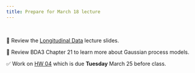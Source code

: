 ```yaml
---
title: Prepare for March 18 lecture
---
```


<br>

📖 Review the [Longitudinal Data](https://biostat725-sp25.netlify.app/slides/16-longitudinal) lecture slides.

📖 Review BDA3 Chapter 21 to learn more about Gaussian process models.

✅ Work on [HW 04](https://biostat725-sp25.netlify.app/hw/hw-04) which is due **Tuesday** March 25 before class.
